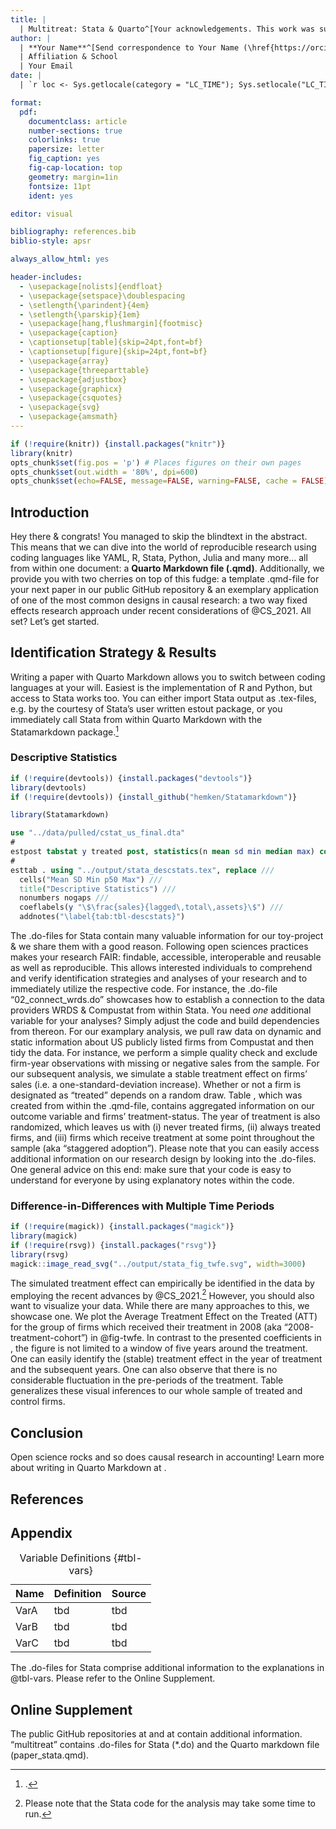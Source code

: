 ```yaml
---
title: |
  | Multitreat: Stata & Quarto^[Your acknowledgements. This work was supported by Deutsche Forschungsgemeinschaft (Project-ID 403041268, TRR 266 Accounting for Transparency).]
author: |
  | **Your Name**^[Send correspondence to Your Name (\href{https://orcid.org/}{orcid.org/yourID}), Affiliation & School, Address, ZIP code & country.]
  | Affiliation & School
  | Your Email
date: |
  | `r loc <- Sys.getlocale(category = "LC_TIME"); Sys.setlocale("LC_TIME", "C"); fdate <- format(Sys.time(), '%B %e, %Y'); Sys.setlocale("LC_TIME", loc); fdate` \vspace{12cm}

format:
  pdf:
    documentclass: article
    number-sections: true
    colorlinks: true
    papersize: letter
    fig_caption: yes
    fig-cap-location: top
    geometry: margin=1in
    fontsize: 11pt
    ident: yes

editor: visual

bibliography: references.bib
biblio-style: apsr

always_allow_html: yes

header-includes:
  - \usepackage[nolists]{endfloat}  
  - \usepackage{setspace}\doublespacing
  - \setlength{\parindent}{4em}
  - \setlength{\parskip}{1em}
  - \usepackage[hang,flushmargin]{footmisc}
  - \usepackage{caption} 
  - \captionsetup[table]{skip=24pt,font=bf}
  - \captionsetup[figure]{skip=24pt,font=bf}
  - \usepackage{array}
  - \usepackage{threeparttable}
  - \usepackage{adjustbox}
  - \usepackage{graphicx}
  - \usepackage{csquotes}
  - \usepackage{svg}
  - \usepackage{amsmath}
---
```


```r
if (!require(knitr)) {install.packages("knitr")}  
library(knitr)
opts_chunk$set(fig.pos = 'p') # Places figures on their own pages
opts_chunk$set(out.width = '80%', dpi=600)
opts_chunk$set(echo=FALSE, message=FALSE, warning=FALSE, cache = FALSE)
```

\thispagestyle{empty}

\pagebreak

\setcounter{page}{1}

```{=tex}
\begin{center}
\vspace{2.5cm}
  \end{center}
```
```{=tex}
\begin{center}
\LARGE Multitreat: Stata \& Quarto
  \end{center}
\vspace{2cm}
```
```{=tex}
\begin{abstract}
\singlespace
Lorem ipsum dolor sit amet, consectetuer adipiscing elit. Aenean commodo ligula eget dolor. Aenean massa. Cum sociis natoque penatibus et magnis dis parturient montes, nascetur ridiculus mus. Donec quam felis, ultricies nec, pellentesque eu, pretium quis, sem. Nulla consequat massa quis enim. Donec pede justo, fringilla vel, aliquet nec, vulputate eget, arcu. In enim justo, rhoncus ut, imperdiet a, venenatis vitae, justo. Nullam dictum felis eu pede mollis pretium. Integer tincidunt.
\end{abstract}
\vspace{2cm}
```
```{=tex}
\begin{flushleft}
\textbf{Keywords}: Stata, Quarto, Reproducible Research, Two-Way-Fixed-Effects \newline
\textbf{Data Availability}: Sources identified in the text \newline
\textbf{Public Code Repository}: \href{https://github.com/trr266/treat}{github.com/trr266/treat}  \newline
\textbf{Declaration of Interest}: The author(s) declare(s) that they have no conflict of interest \newline
  \end{flushleft}
```
\pagebreak

## Introduction

Hey there & congrats! You managed to skip the blindtext in the abstract. This means that we can dive into the world of reproducible research using coding languages like YAML, R, Stata, Python, Julia and many more... all from within one document: a **Quarto Markdown file (.qmd)**. Additionally, we provide you with two cherries on top of this fudge: a template .qmd-file for your next paper in our public GitHub repository & an exemplary application of one of the most common designs in causal research: a two way fixed effects research approach under recent considerations of @CS_2021. All set? Let's get started.

## Identification Strategy & Results

Writing a paper with Quarto Markdown allows you to switch between coding languages at your will. Easiest is the implementation of R and Python, but access to Stata works too. You can either import Stata output as .tex-files, e.g. by the courtesy of Stata's user written estout package, or you immediately call Stata from within Quarto Markdown with the Statamarkdown package.[^1]

[^1]: \href{https://www.ssc.wisc.edu/\~hemken/Stataworkshops/Statamarkdown/stata-and-r-markdown.html}{www.ssc.wisc.edu/\~hemken/Stataworkshops/Statamarkdown/stata-and-r-markdown.html}.

### Descriptive Statistics

```r
if (!require(devtools)) {install.packages("devtools")}  
library(devtools)
if (!require(devtools)) {install_github("hemken/Statamarkdown")}
```

```r
library(Statamarkdown)
```

```stata
use "../data/pulled/cstat_us_final.dta"
#
estpost tabstat y treated post, statistics(n mean sd min median max) columns(statistics)
#
esttab . using "../output/stata_descstats.tex", replace ///
  cells("Mean SD Min p50 Max") ///
  title("Descriptive Statistics") ///
  nonumbers nogaps ///
  coeflabels(y "\$\frac{sales}{lagged\,total\,assets}\$") ///
  addnotes("\label{tab:tbl-descstats}")
```

\input{../output/stata_descstats.tex}

The .do-files for Stata contain many valuable information for our toy-project & we share them with a good reason. Following open sciences practices makes your research FAIR: findable, accessible, interoperable and reusable as well as reproducible. This allows interested individuals to comprehend and verify identification strategies and analyses of your research and to immediately utilize the respective code. For instance, the .do-file "02_connect_wrds.do" showcases how to establish a connection to the data providers WRDS & Compustat from within Stata. You need *one* additional variable for your analyses? Simply adjust the code and build dependencies from thereon. For our examplary analysis, we pull raw data on dynamic and static information about US publicly listed firms from Compustat and then tidy the data. For instance, we perform a simple quality check and exclude firm-year observations with missing or negative sales from the sample. For our subsequent analysis, we simulate a stable treatment effect on firms' sales (i.e. a one-standard-deviation increase). Whether or not a firm is designated as "treated" depends on a random draw. Table \ref{tab:tbl-descstats}, which was created from within the .qmd-file, contains aggregated information on our outcome variable and firms' treatment-status. The year of treatment is also randomized, which leaves us with (i) never treated firms, (ii) always treated firms, and (iii) firms which receive treatment at some point throughout the sample (aka "staggered adoption"). Please note that you can easily access additional information on our research design by looking into the .do-files. One general advice on this end: make sure that your code is easy to understand for everyone by using explanatory notes within the code.

### Difference-in-Differences with Multiple Time Periods

```r
if (!require(magick)) {install.packages("magick")}  
library(magick)
if (!require(rsvg)) {install.packages("rsvg")}  
library(rsvg)
magick::image_read_svg("../output/stata_fig_twfe.svg", width=3000)
```

\input{../output/stata_tbl_twfe.tex}

The simulated treatment effect can empirically be identified in the data by employing the recent advances by @CS_2021.[^2] However, you should also want to visualize your data. While there are many approaches to this, we showcase one. We plot the Average Treatment Effect on the Treated (ATT) for the group of firms which received their treatment in 2008 (aka "2008-treatment-cohort") in @fig-twfe. In contrast to the presented coefficients in \ref{tab:tbl-twfe}, the figure is not limited to a window of five years around the treatment. One can easily identify the (stable) treatment effect in the year of treatment and the subsequent years. One can also observe that there is no considerable fluctuation in the pre-periods of the treatment. Table \ref{tab:tbl-twfe} generalizes these visual inferences to our whole sample of treated and control firms.

[^2]: Please note that the Stata code for the analysis may take some time to run.

## Conclusion

Open science rocks and so does causal research in accounting! Learn more about writing in Quarto Markdown at \href{https://quarto.org/docs/guide/}{quarto.org}.

\newpage

## References {.unnumbered}

\singlespacing

\small

::: {#refs}
:::

\doublespacing

\newpage

## Appendix {.unnumbered}

```{=tex}
\renewcommand{\thetable}{A\arabic{table}}
\setcounter{table}{0}
```
| Name | Definition | Source |
|------|------------|--------|
| VarA | tbd        | tbd    |
| VarB | tbd        | tbd    |
| VarC | tbd        | tbd    |

: Variable Definitions {#tbl-vars}

The .do-files for Stata comprise additional information to the explanations in @tbl-vars. Please refer to the Online Supplement.

\newpage

```{=tex}
\renewcommand{\thetable}{\arabic{table}}
\setcounter{table}{0}
```
\processdelayedfloats

\newpage

## Online Supplement {.unnumbered}

The public GitHub repositories at \href{https://github.com/trr266/treat}{github.com/trr266/treat} and at \href{https://github.com/arndtupb/multitreat}{github.com/arndtupb/multitreat} contain additional information. "multitreat" contains .do-files for Stata (\*.do) and the Quarto markdown file (paper_stata.qmd).
